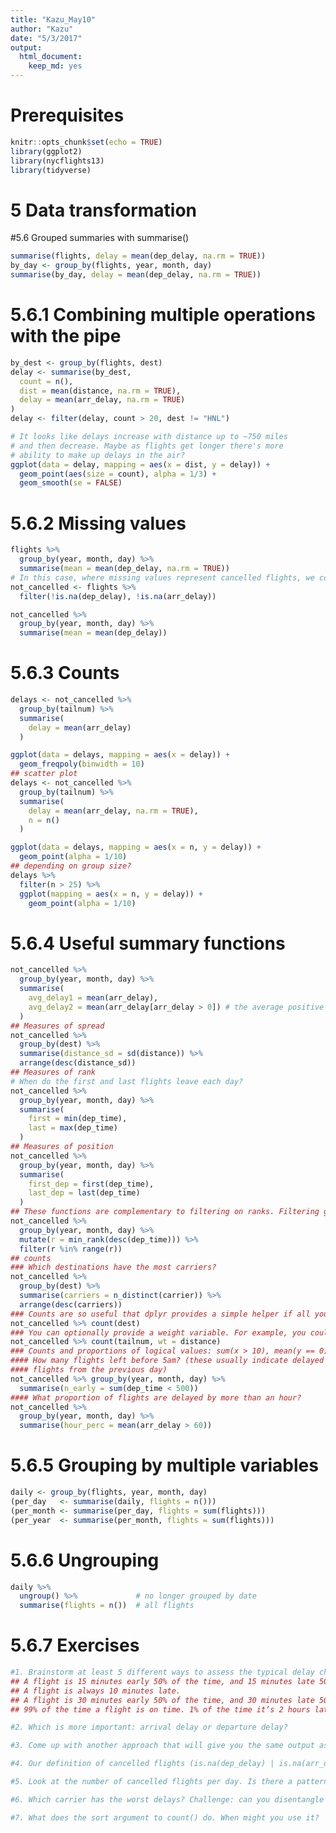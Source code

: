```yaml
---
title: "Kazu_May10"
author: "Kazu"
date: "5/3/2017"
output: 
  html_document: 
    keep_md: yes
---
```


# Prerequisites
```r
knitr::opts_chunk$set(echo = TRUE)
library(ggplot2)
library(nycflights13)
library(tidyverse)
```
# 5 Data transformation
#5.6 Grouped summaries with summarise()
```r
summarise(flights, delay = mean(dep_delay, na.rm = TRUE))
by_day <- group_by(flights, year, month, day)
summarise(by_day, delay = mean(dep_delay, na.rm = TRUE))

```
# 5.6.1 Combining multiple operations with the pipe
```r
by_dest <- group_by(flights, dest)
delay <- summarise(by_dest,
  count = n(),
  dist = mean(distance, na.rm = TRUE),
  delay = mean(arr_delay, na.rm = TRUE)
)
delay <- filter(delay, count > 20, dest != "HNL")

# It looks like delays increase with distance up to ~750 miles 
# and then decrease. Maybe as flights get longer there's more 
# ability to make up delays in the air?
ggplot(data = delay, mapping = aes(x = dist, y = delay)) +
  geom_point(aes(size = count), alpha = 1/3) +
  geom_smooth(se = FALSE)

```
# 5.6.2 Missing values
```r
flights %>% 
  group_by(year, month, day) %>% 
  summarise(mean = mean(dep_delay, na.rm = TRUE))
# In this case, where missing values represent cancelled flights, we could also tackle the problem by first removing the cancelled flights. We’ll save this dataset so we can reuse in the next few examples.
not_cancelled <- flights %>% 
  filter(!is.na(dep_delay), !is.na(arr_delay))

not_cancelled %>% 
  group_by(year, month, day) %>% 
  summarise(mean = mean(dep_delay))
```
# 5.6.3 Counts
```r
delays <- not_cancelled %>% 
  group_by(tailnum) %>% 
  summarise(
    delay = mean(arr_delay)
  )

ggplot(data = delays, mapping = aes(x = delay)) + 
  geom_freqpoly(binwidth = 10)
## scatter plot
delays <- not_cancelled %>% 
  group_by(tailnum) %>% 
  summarise(
    delay = mean(arr_delay, na.rm = TRUE),
    n = n()
  )

ggplot(data = delays, mapping = aes(x = n, y = delay)) + 
  geom_point(alpha = 1/10)
## depending on group size?
delays %>% 
  filter(n > 25) %>% 
  ggplot(mapping = aes(x = n, y = delay)) + 
    geom_point(alpha = 1/10)
```
# 5.6.4 Useful summary functions
```r
not_cancelled %>% 
  group_by(year, month, day) %>% 
  summarise(
    avg_delay1 = mean(arr_delay),
    avg_delay2 = mean(arr_delay[arr_delay > 0]) # the average positive delay
  )
## Measures of spread
not_cancelled %>% 
  group_by(dest) %>% 
  summarise(distance_sd = sd(distance)) %>% 
  arrange(desc(distance_sd))
## Measures of rank
# When do the first and last flights leave each day?
not_cancelled %>% 
  group_by(year, month, day) %>% 
  summarise(
    first = min(dep_time),
    last = max(dep_time)
  )
## Measures of position
not_cancelled %>% 
  group_by(year, month, day) %>% 
  summarise(
    first_dep = first(dep_time), 
    last_dep = last(dep_time)
  )
## These functions are complementary to filtering on ranks. Filtering gives you all variables, with each observation in a separate row
not_cancelled %>% 
  group_by(year, month, day) %>% 
  mutate(r = min_rank(desc(dep_time))) %>% 
  filter(r %in% range(r))
## counts
### Which destinations have the most carriers?
not_cancelled %>% 
  group_by(dest) %>% 
  summarise(carriers = n_distinct(carrier)) %>% 
  arrange(desc(carriers))
### Counts are so useful that dplyr provides a simple helper if all you want is a count:
not_cancelled %>% count(dest)
### You can optionally provide a weight variable. For example, you could use this to “count” (sum) the total number of miles a plane flew:
not_cancelled %>% count(tailnum, wt = distance)
### Counts and proportions of logical values: sum(x > 10), mean(y == 0). When used with numeric functions, TRUE is converted to 1 and FALSE to 0. This makes sum() and mean() very useful: sum(x) gives the number of TRUEs in x, and mean(x) gives the proportion.
#### How many flights left before 5am? (these usually indicate delayed
#### flights from the previous day)
not_cancelled %>% group_by(year, month, day) %>% 
  summarise(n_early = sum(dep_time < 500))
#### What proportion of flights are delayed by more than an hour?
not_cancelled %>% 
  group_by(year, month, day) %>% 
  summarise(hour_perc = mean(arr_delay > 60))
```
# 5.6.5 Grouping by multiple variables
```r
daily <- group_by(flights, year, month, day)
(per_day   <- summarise(daily, flights = n()))
(per_month <- summarise(per_day, flights = sum(flights)))
(per_year  <- summarise(per_month, flights = sum(flights)))
```
# 5.6.6 Ungrouping
```r
daily %>% 
  ungroup() %>%             # no longer grouped by date
  summarise(flights = n())  # all flights
```

# 5.6.7 Exercises
```r
#1. Brainstorm at least 5 different ways to assess the typical delay characteristics of a group of flights. Consider the following scenarios:
## A flight is 15 minutes early 50% of the time, and 15 minutes late 50% of the time.
## A flight is always 10 minutes late.
## A flight is 30 minutes early 50% of the time, and 30 minutes late 50% of the time.
## 99% of the time a flight is on time. 1% of the time it’s 2 hours late.

#2. Which is more important: arrival delay or departure delay?

#3. Come up with another approach that will give you the same output as not_cancelled %>% count(dest) and not_cancelled %>% count(tailnum, wt = distance) (without using count()).

#4. Our definition of cancelled flights (is.na(dep_delay) | is.na(arr_delay) ) is slightly suboptimal. Why? Which is the most important column?

#5. Look at the number of cancelled flights per day. Is there a pattern? Is the proportion of cancelled flights related to the average delay?

#6. Which carrier has the worst delays? Challenge: can you disentangle the effects of bad airports vs. bad carriers? Why/why not? (Hint: think about flights %>% group_by(carrier, dest) %>% summarise(n()))

#7. What does the sort argument to count() do. When might you use it?
```